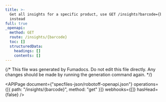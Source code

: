 ```yaml
---
title: >-
  Get all insights for a specific product, use GET /insights?barcode={barcode}
  instead
full: true
_openapi:
  method: GET
  route: /insights/{barcode}
  toc: []
  structuredData:
    headings: []
    contents: []
---
```


{/* This file was generated by Fumadocs. Do not edit this file directly. Any changes should be made by running the generation command again. */}

<APIPage
  document={"specfiles-json/robotoff-openapi.json"}
  operations={[{ path: "/insights/{barcode}", method: "get" }]}
  webhooks={[]}
  hasHead={false}
/>

